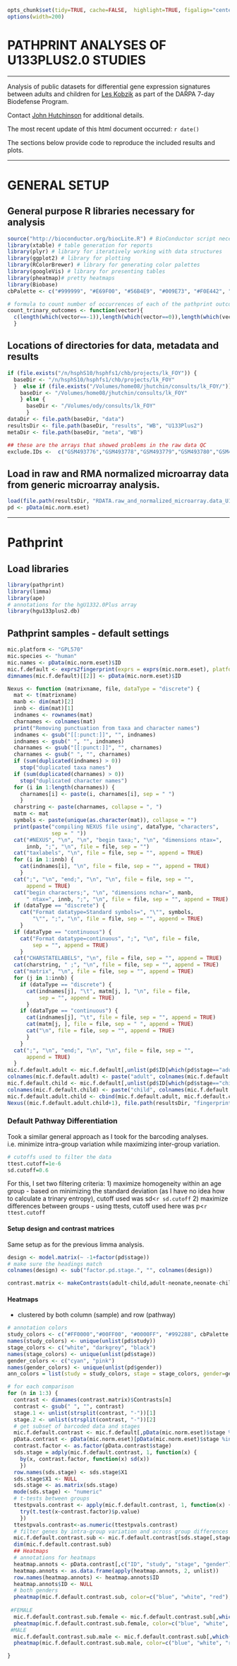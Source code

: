 ```r
opts_chunk$set(tidy=TRUE, cache=FALSE,  highlight=TRUE, figalign="center", echo=TRUE, warning=FALSE, error=FALSE, message=FALSE, tidy.opts=list(keep.blank.line=FALSE, width.cutoff=120), fig.path="figure/WB-U133Plus2-pathprint-", cache.path="cache/WB-U133Plus2-pathprint-")
options(width=200)
```

# PATHPRINT ANALYSES OF U133PLUS2.0 STUDIES

---

Analysis of public datasets for differential gene expression signatures between adults and children for [Les Kobzik](mailto:LKOBZIK@hsph.harvard.edu) as part of the DARPA 7-day Biodefense Program.

Contact [John Hutchinson](mailto:jhutchin@hsph.harvard.edu) for additional details.

The most recent update of this html document occurred: `r date()`

The sections below provide code to reproduce the included results and plots. 

----

# GENERAL SETUP

## General purpose R libraries necessary for analysis

```r
source("http://bioconductor.org/biocLite.R") # BioConductor script necessary for installing new BioC libraries with biocLite()
library(xtable) # table generation for reports
library(plyr) # library for iteratively working with data structures
library(ggplot2) # library for plotting 
library(RColorBrewer) # library for generating color palettes
library(googleVis) # library for presenting tables
library(pheatmap)# pretty heatmaps
library(Biobase)
cbPalette <- c("#999999", "#E69F00", "#56B4E9", "#009E73", "#F0E442", "#0072B2", "#D55E00", "#CC79A7", "#000000")

# formula to count number of occurrences of each of the pathprint outcomes
count_trinary_outcomes <- function(vector){
  c(length(which(vector==-1)),length(which(vector==0)),length(which(vector==1)) )
  }
```

## Locations of directories for data, metadata and results

```r
if (file.exists("/n/hsphS10/hsphfs1/chb/projects/lk_FOY")) {
  baseDir <- "/n/hsphS10/hsphfs1/chb/projects/lk_FOY"
  }  else if (file.exists("/Volumes/home08/jhutchin/consults/lk_FOY/")) {
    baseDir <- "/Volumes/home08/jhutchin/consults/lk_FOY"
    } else {
      baseDir <- "/Volumes/ody/consults/lk_FOY"
      }
dataDir <- file.path(baseDir, "data")
resultsDir <- file.path(baseDir, "results", "WB", "U133Plus2")
metaDir <- file.path(baseDir, "meta", "WB")

## these are the arrays that showed problems in the raw data QC
exclude.IDs <-  c("GSM493776","GSM493778","GSM493779","GSM493780","GSM493788","GSM493790","GSM493794","GSM493798","GSM493799","GSM493802","GSM493815","GSM647538","GSM647539","GSM647566","GSM648632","GSM648694","T1D_C3_3","T1D_C2_3","T1D_C2_5","T1D_C2_6","T1D_C2_4","T1D_C3_2","T1D_C3_5","T1D_C1_5","T1D_C3_1","T1D_C3_4","GSM565090","GSM647608","GSM648630","GSM648631","GSM648691","GSM648692","GSM648693","T1D_C1_4","T1D_C1_1","T1D_C1_2","T1D_C1_3","T1D_C2_2","T1D_C2_1","GSM270838","GSM401075","GSM401110","GSM401130","GSM402322","GSM402328","GSM468380","GSM468381","GSM468390","GSM468391","GSM468392","GSM468397","GSM912849","GSM912841","GSM912838","HPBT105","HPBT101","HPBT108","HPBT106","HPBT107","HPBT102","HPBT103","HPBT104","153579hp133a11")
````

## Load in raw and RMA normalized  microarray data from generic microarray analysis.

```r
load(file.path(resultsDir, "RDATA.raw_and_normalized_microarray.data_U133Plus2.0"))
pd <- pData(mic.norm.eset)
```

---

# Pathprint
## Load libraries

```r
library(pathprint)
library(limma)
library(ape)
# annotations for the hgU1332.0Plus array
library(hgu133plus2.db)
```

## Pathprint samples - default settings

```r
mic.platform <- "GPL570"
mic.species <- "human"
mic.names <- pData(mic.norm.eset)$ID
mic.f.default <- exprs2fingerprint(exprs = exprs(mic.norm.eset), platform = mic.platform, species = mic.species, progressBar = FALSE)
dimnames(mic.f.default)[[2]] <- pData(mic.norm.eset)$ID
```

```r
Nexus <- function (matrixname, file, dataType = "discrete") {
  mat <- t(matrixname)
  manb <- dim(mat)[2]
  innb <- dim(mat)[1]
  indnames <- rownames(mat)
  charnames <- colnames(mat)
  print("Removing punctuation from taxa and character names")
  indnames <- gsub("[[:punct:]]", "", indnames)
  indnames <- gsub(" ", "", indnames)
  charnames <- gsub("[[:punct:]]", "", charnames)
  charnames <- gsub(" ", "", charnames)
  if (sum(duplicated(indnames) > 0)) 
    stop("duplicated taxa names")
  if (sum(duplicated(charnames) > 0)) 
    stop("duplicated character names")
  for (i in 1:length(charnames)) {
    charnames[i] <- paste(i, charnames[i], sep = " ")
    }
  charstring <- paste(charnames, collapse = ", ")
  matm <- mat
  symbols <- paste(unique(as.character(mat)), collapse = "")
  print(paste("compiling NEXUS file using", dataType, "characters", 
              sep = " "))
  cat("#NEXUS", "\n", "\n", "begin taxa;", "\n", "dimensions ntax=", 
      innb, ";", "\n", file = file, sep = "")
  cat("taxlabels", "\n", file = file, sep = "", append = TRUE)
  for (i in 1:innb) {
    cat(indnames[i], "\n", file = file, sep = "", append = TRUE)
    }
  cat(";", "\n", "end;", "\n", "\n", file = file, sep = "", 
      append = TRUE)
  cat("begin characters;", "\n", "dimensions nchar=", manb, 
      " ntax=", innb, ";", "\n", file = file, sep = "", append = TRUE)
  if (dataType == "discrete") {
    cat("Format datatype=Standard symbols=", "\"", symbols, 
        "\"", ";", "\n", file = file, sep = "", append = TRUE)
    }
  if (dataType == "continuous") {
    cat("Format datatype=continuous", ";", "\n", file = file, 
        sep = "", append = TRUE)
    }
  cat("CHARSTATELABELS", "\n", file = file, sep = "", append = TRUE)
  cat(charstring, " ;", "\n", file = file, sep = "", append = TRUE)
  cat("matrix", "\n", file = file, sep = "", append = TRUE)
  for (j in 1:innb) {
    if (dataType == "discrete") {
      cat(indnames[j], "\t", matm[j, ], "\n", file = file, 
          sep = "", append = TRUE)
      }
    if (dataType == "continuous") {
      cat(indnames[j], "\t", file = file, sep = "", append = TRUE)
      cat(matm[j, ], file = file, sep = " ", append = TRUE)
      cat("\n", file = file, sep = "", append = TRUE)
      }
    }
  cat(";", "\n", "end;", "\n", "\n", file = file, sep = "", 
      append = TRUE)
  }
mic.f.default.adult <- mic.f.default[,unlist(pd$ID[which(pd$stage=="adult")])]
colnames(mic.f.default.adult) <- paste("adult", colnames(mic.f.default.adult), sep="_")
mic.f.default.child <- mic.f.default[,unlist(pd$ID[which(pd$stage=="child")])]
colnames(mic.f.default.child) <- paste("child", colnames(mic.f.default.child), sep="_")
mic.f.default.adult.child <- cbind(mic.f.default.adult, mic.f.default.child)
Nexus((mic.f.default.adult.child+1), file.path(resultsDir, "fingerprints.adult.child.nxs"))
```

### Default Pathway Differentiation

Took a similar general approach as I took for the barcoding analyses.
i.e. minimize intra-group variation while maximizing inter-group variation.

```r
# cutoffs used to filter the data
ttest.cutoff=1e-6
sd.cutoff=0.6
```

For this, I set two filtering criteria:
1) maximize homogeneity within an age group - based on minimizing the standard deviation (as I have no idea how to calculate a trinary entropy), cutoff used was sd<`r sd.cutoff`
2) maximize differences between groups - using ttests, cutoff used here was p<`r ttest.cutoff`

#### Setup design and contrast matrices 

Same setup as for the previous limma analysis.

```r
design <- model.matrix(~ -1+factor(pd$stage))
# make sure the headings match
colnames(design) <- sub("factor.pd.stage.", "", colnames(design))
```

```r
contrast.matrix <- makeContrasts(adult-child,adult-neonate,neonate-child, levels=dimnames(design)[[2]])
```

#### Heatmaps
- clustered by both column (sample) and row (pathway)

```r
# annotation colors
study_colors <- c("#FF0000","#00FF00", "#0000FF", "#992288", cbPalette )
names(study_colors) <- unique(unlist(pd$study))
stage_colors <- c("white", "darkgrey", "black")
names(stage_colors) <- unique(unlist(pd$stage))
gender_colors <- c("cyan", "pink")
names(gender_colors) <- unique(unlist(pd$gender))
ann_colors = list(study = study_colors, stage = stage_colors, gender=gender_colors)
```


```r
# for each comparison
for (n in 1:3) {
  contrast <- dimnames(contrast.matrix)$Contrasts[n]
  contrast <- gsub(" ", "", contrast)
  stage.1 <- unlist(strsplit(contrast, "-"))[1]
  stage.2 <- unlist(strsplit(contrast, "-"))[2]
  # get subset of barcoded data and stages
  mic.f.default.contrast <- mic.f.default[,pData(mic.norm.eset)$stage %in% c(stage.1, stage.2)]
  pData.contrast <- pData(mic.norm.eset)[pData(mic.norm.eset)$stage %in% c(stage.1, stage.2),] 
  contrast.factor <- as.factor(pData.contrast$stage)
  sds.stage = adply(mic.f.default.contrast, 1, function(x) {
    by(x, contrast.factor, function(x) sd(x))
    })
  row.names(sds.stage) <- sds.stage$X1
  sds.stage$X1 <- NULL
  sds.stage <- as.matrix(sds.stage)
  mode(sds.stage) <- "numeric"
  # t-tests between groups
  ttestpvals.contrast <- apply(mic.f.default.contrast, 1, function(x) {
    try(t.test(x~contrast.factor)$p.value)
    })
  ttestpvals.contrast<-as.numeric(ttestpvals.contrast)
  # filter genes by intra-group variation and across group differences
  mic.f.default.contrast.sub <- mic.f.default.contrast[sds.stage[,stage.1]<=sd.cutoff  & sds.stage[,stage.2]<=sd.cutoff & ttestpvals.contrast<ttest.cutoff &  !is.na(ttestpvals.contrast),]
  dim(mic.f.default.contrast.sub)
  ## Heatmaps
  # annotations for heatmaps
  heatmap.annots <- pData.contrast[,c("ID", "study", "stage", "gender")]
  heatmap.annots <- as.data.frame(apply(heatmap.annots, 2, unlist))
  row.names(heatmap.annots) <- heatmap.annots$ID
  heatmap.annots$ID <- NULL
  # both genders
  pheatmap(mic.f.default.contrast.sub, color=c("blue", "white", "red"), cluster_rows=T, cluster_cols=F, show_colnames=F, annotation=heatmap.annots,  legend_breaks=c(-1,0,1),main=paste("Pathways for ", contrast, "comparison",  sep=" "), fontsize=14, fontsize_row=10, annotation_colors=ann_colors)
  
 #FEMALE
  mic.f.default.contrast.sub.female <- mic.f.default.contrast.sub[,which(pData.contrast$gender=="FEMALE")]
  pheatmap(mic.f.default.contrast.sub.female, color=c("blue", "white", "red"), cluster_rows=T, cluster_cols=F, show_colnames=F, annotation=heatmap.annots,  legend_breaks=c(-1,0,1),main=paste("Pathways for ", contrast, "comparison - FEMALE",  sep=" "), fontsize=14, fontsize_row=10, annotation_colors=ann_colors)
 #MALE
  mic.f.default.contrast.sub.male <- mic.f.default.contrast.sub[,which(pData.contrast$gender=="MALE")]
  pheatmap(mic.f.default.contrast.sub.male, color=c("blue", "white", "red"), cluster_rows=T, cluster_cols=F, show_colnames=F, annotation=heatmap.annots,  legend_breaks=c(-1,0,1),main=paste("Pathways for ", contrast, "comparison - MALE",  sep=" "), fontsize=14, fontsize_row=10, annotation_colors=ann_colors)

}
```
